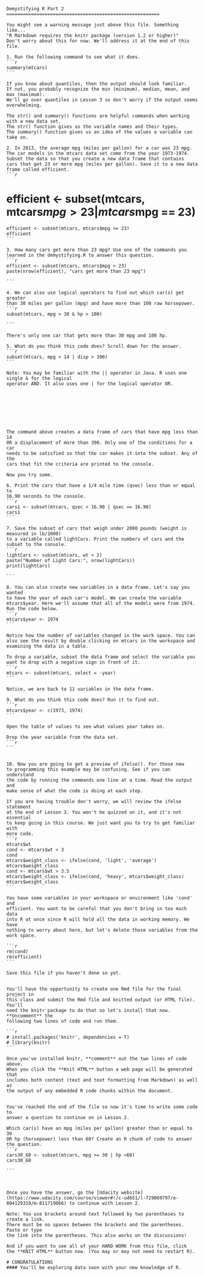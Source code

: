     Demystifying R Part 2
    ========================================================
    
    You might see a warning message just above this file. Something like...
    "R Markdown requires the knitr package (version 1.2 or higher)"
    Don't worry about this for now. We'll address it at the end of this file.
    
    1. Run the following command to see what it does.
    ```{r}
    summary(mtcars)
    ```
    
    If you know about quantiles, then the output should look familiar.
    If not, you probably recognize the min (minimum), median, mean, and max (maximum).
    We'll go over quantiles in Lesson 3 so don't worry if the output seems overwhelming.
    
    The str() and summary() functions are helpful commands when working with a new data set.
    The str() function gives us the variable names and their types.
    The summary() function gives us an idea of the values a variable can take on.
    
    2. In 2013, the average mpg (miles per gallon) for a car was 23 mpg.
    The car models in the mtcars data set come from the year 1973-1974.
    Subset the data so that you create a new data frame that contains
    cars that get 23 or more mpg (miles per gallon). Save it to a new data
    frame called efficient.
    ```{r}
#   efficient <- subset(mtcars, mtcars$mpg > 23 | mtcars$mpg == 23)
    efficient <- subset(mtcars, mtcars$mpg >= 23)
    efficient
    ```
    
    3. How many cars get more than 23 mpg? Use one of the commands you
    learned in the demystifying.R to answer this question.
    ```{r}
    efficient <- subset(mtcars, mtcars$mpg > 23)
    paste(nrow(efficient), "cars get more than 23 mpg")

    ```
    
    4. We can also use logical operators to find out which car(s) get greater
    than 30 miles per gallon (mpg) and have more than 100 raw horsepower.
    ```{r}
    subset(mtcars, mpg > 30 & hp > 100)

    ```
    
    There's only one car that gets more than 30 mpg and 100 hp.
    
    5. What do you think this code does? Scroll down for the answer.
    ```{r}
    subset(mtcars, mpg < 14 | disp > 390)
    ```
    
    Note: You may be familiar with the || operator in Java. R uses one single & for the logical
    operator AND. It also uses one | for the logical operator OR.
    
    
    
    
    
    
    
    
    The command above creates a data frame of cars that have mpg less than 14
    OR a displacement of more than 390. Only one of the conditions for a car
    needs to be satisfied so that the car makes it into the subset. Any of the
    cars that fit the criteria are printed to the console.
    
    Now you try some.
    
    6. Print the cars that have a 1/4 mile time (qsec) less than or equal to
    16.90 seconds to the console.
    ```{r}
    cars1 <- subset(mtcars, qsec < 16.90 | qsec == 16.90)
    cars1    
    ```
    
    7. Save the subset of cars that weigh under 2000 pounds (weight is measured in lb/1000)
    to a variable called lightCars. Print the numbers of cars and the subset to the console.
    ```{r}
    lightCars <- subset(mtcars, wt < 2)
    paste("Number of Light Cars:", nrow(lightCars))
    print(lightCars)
  
    ```
    
    8. You can also create new variables in a data frame. Let's say you wanted
    to have the year of each car's model. We can create the variable
    mtcars$year. Here we'll assume that all of the models were from 1974.
    Run the code below.
    ```{r}
    mtcars$year <- 1974
    ```
    
    Notice how the number of variables changed in the work space. You can
    also see the result by double clicking on mtcars in the workspace and
    examining the data in a table.
    
    To drop a variable, subset the data frame and select the variable you
    want to drop with a negative sign in front of it.
    ```{r}
    mtcars <- subset(mtcars, select = -year)
    ```
    
    Notice, we are back to 11 variables in the data frame.
    
    9. What do you think this code does? Run it to find out.
    ```{r}
    mtcars$year <- c(1973, 1974)
    ```
    
    Open the table of values to see what values year takes on.
    
    Drop the year variable from the data set.
    ```{r}
    
    ```
    
    
    10. Now you are going to get a preview of ifelse(). For those new
    to programming this example may be confusing. See if you can understand
    the code by running the commands one line at a time. Read the output and
    make sense of what the code is doing at each step.
    
    If you are having trouble don't worry, we will review the ifelse statement
    at the end of Lesson 3. You won't be quizzed on it, and it's not essential
    to keep going in this course. We just want you to try to get familiar with
    more code.
    ```{r}
    mtcars$wt
    cond <- mtcars$wt < 3
    cond
    mtcars$weight_class <- ifelse(cond, 'light', 'average')
    mtcars$weight_class
    cond <- mtcars$wt > 3.5
    mtcars$weight_class <- ifelse(cond, 'heavy', mtcars$weight_class)
    mtcars$weight_class
    ```
    
    You have some variables in your workspace or environment like 'cond' and
    efficient. You want to be careful that you don't bring in too much data
    into R at once since R will hold all the data in working memory. We have
    nothing to worry about here, but let's delete those variables from the
    work space.
    
    ```{r}
    rm(cond)
    rm(efficient)
    ```
    
    Save this file if you haven't done so yet.
    
    
    You'll have the opportunity to create one Rmd file for the final project in
    this class and submit the Rmd file and knitted output (or HTML file). You'll
    need the knitr package to do that so let's install that now. **Uncomment** the
    following two lines of code and run them.
    
    ```{r}
    # install.packages('knitr', dependencies = T)
    # library(knitr)
    ```
    
    Once you've installed knitr, **comment** out the two lines of code above.
    When you click the **Knit HTML** button a web page will be generated that
    includes both content (text and text formatting from Markdown) as well as
    the output of any embedded R code chunks within the document.
    
    
    You've reached the end of the file so now it's time to write some code to
    answer a question to continue on in Lesson 2.
    
    Which car(s) have an mpg (miles per gallon) greater than or equal to 30
    OR hp (horsepower) less than 60? Create an R chunk of code to answer the question.
    ```{r}
    cars30_60 <- subset(mtcars, mpg >= 30 | hp <60)
    cars30_60

    ```

    
    
    Once you have the answer, go the [Udacity website](https://www.udacity.com/course/viewer#!/c-ud651/l-729069797/e-804129319/m-811719066) to continue with Lesson 2.
    
    Note: You use brackets around text followed by two parentheses to create a link.
    There must be no spaces between the brackets and the parentheses. Paste or type
    the link into the parentheses. This also works on the discussions!
    
    And if you want to see all of your HARD WORK from this file, click
    the **KNIT HTML** button now. (You may or may not need to restart R).
    
    # CONGRATULATIONS
    #### You'll be exploring data soon with your new knowledge of R.
    